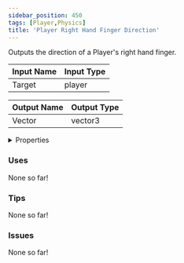 ```yaml
---
sidebar_position: 450
tags: [Player,Physics]
title: 'Player Right Hand Finger Direction'
---
```


Outputs the direction of a Player's right hand finger.




<EsbSvg />

| Input Name | Input Type |
|-----------|-----------|
| Target | player |

| Output Name | Output Type |
|-----------|-----------|
| Vector | vector3 |


<details>
  <summary>Properties</summary>
  <div>
    <div>
    <table>
      <thead>
        <tr>
          <th>Is beta required?</th>
          <th>❌</th>
        </tr>
        <tr>
          <th>Is this chip a trolling risk?</th>
          <th>❌</th>
        </tr>
        <tr>
          <th>Is this chip a role assignment risk?</th>
          <th>❌</th>
        </tr>
        <tr>
          <th>Chip UUID</th>
          <th>646ff790-c930-4565-ae38-99a798271a50</th>
        </tr>
      </thead>
    </table>
    </div>
  </div>
</details>

### Uses

None so far!

### Tips

None so far!

### Issues

None so far!